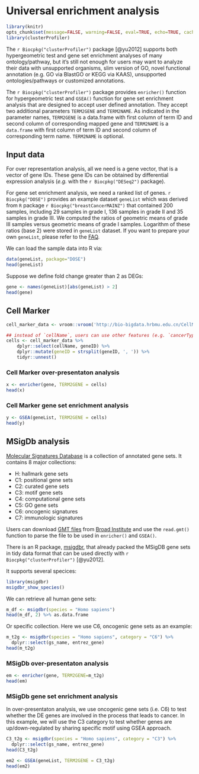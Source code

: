 # Universal enrichment analysis {#universal-api}



```r
library(knitr)
opts_chunk$set(message=FALSE, warning=FALSE, eval=TRUE, echo=TRUE, cache=TRUE)
library(clusterProfiler)
```


The `r Biocpkg("clusterProfiler")` package [@yu2012] supports both hypergeometric test and gene set enrichment analyses of many ontology/pathway, but it's still not enough for users may want to analyze their data with unsupported organisms, slim version of GO, novel functional annotation (e.g. GO via BlastGO or KEGG via KAAS), unsupported ontologies/pathways or customized annotations.

The `r Biocpkg("clusterProfiler")` package provides `enricher()` function for hypergeometric test and `GSEA()` function for gene set enrichment analysis that are designed to accept user defined annotation. They accept two additional parameters `TERM2GENE` and `TERM2NAME`. As indicated in the parameter names, `TERM2GENE` is a data.frame with first column of term ID and second column of corresponding mapped gene and `TERM2NAME` is a `data.frame` with first column of term ID and second column of corresponding term name. `TERM2NAME` is optional.


## Input data

For over representation analysis, all we need is a gene vector, that is a vector of gene IDs. These gene IDs can be obtained by differential expression analysis (*e.g.* with the `r Biocpkg("DESeq2")` package). 

For gene set enrichment analysis, we need a ranked list of genes. `r Biocpkg("DOSE")` provides an example dataset `geneList` which was derived from `R` package `r Biocpkg("breastCancerMAINZ")` that contained 200 samples, including 29 samples in grade I, 136 samples in grade II and 35 samples in grade III. We computed the ratios of geometric means of grade III samples versus geometric means of grade I samples. Logarithm of these ratios (base 2) were stored in `geneList` dataset. If you want to prepare your own `geneList`, please refer to the [FAQ](#genelist).


We can load the sample data into R via:

```r
data(geneList, package="DOSE")
head(geneList)
```

Suppose we define fold change greater than 2 as DEGs:

```r
gene <- names(geneList)[abs(geneList) > 2]
head(gene)
```




## Cell Marker	

<!--     # tidyr::unite("cellMarker", tissueType, cancerType, cellName, sep=", ")  -->


```r
cell_marker_data <- vroom::vroom('http://bio-bigdata.hrbmu.edu.cn/CellMarker/download/Human_cell_markers.txt')

## instead of `cellName`, users can use other features (e.g. `cancerType`)
cells <- cell_marker_data %>%
    dplyr::select(cellName, geneID) %>%
    dplyr::mutate(geneID = strsplit(geneID, ', ')) %>%
    tidyr::unnest()
```

### Cell Marker over-presentaton analysis {#cell-marker-ora}


```r
x <- enricher(gene, TERM2GENE = cells)
head(x)
```

### Cell Marker gene set enrichment analysis {#cell-marker-gsea}

```r
y <- GSEA(geneList, TERM2GENE = cells)
head(y)
```

## MSigDb analysis


[Molecular Signatures Database](http://software.broadinstitute.org/gsea/msigdb) is a collection of annotated gene sets. It contains 8 major collections:

* H: hallmark gene sets
* C1: positional gene sets
* C2: curated gene sets
* C3: motif gene sets
* C4: computational gene sets
* C5: GO gene sets
* C6: oncogenic signatures
* C7: immunologic signatures

Users can download [GMT files](www.broadinstitute.org/cancer/software/gsea/wiki/index.php/Data_formats#GMT:_Gene_Matrix_Transposed_file_format_.28.2A.gmt.29) from [Broad Institute](http://software.broadinstitute.org/gsea/msigdb) and use the `read.gmt()` function to parse the file to be used in `enricher()` and `GSEA()`.

There is an R package, [msigdbr](https://cran.r-project.org/package=msigdbr), that already packed the MSigDB gene sets in tidy data format that can be used directly with `r Biocpkg("clusterProfiler")` [@yu2012].

It supports several specices:

```r
library(msigdbr)
msigdbr_show_species()
```

We can retrieve all human gene sets:

```r
m_df <- msigdbr(species = "Homo sapiens")
head(m_df, 2) %>% as.data.frame
```


Or specific collection. Here we use C6, oncogenic gene sets as an example:

```r
m_t2g <- msigdbr(species = "Homo sapiens", category = "C6") %>% 
  dplyr::select(gs_name, entrez_gene)
head(m_t2g)
```


### MSigDb over-presentaton analysis {#msigdb-ora}


```r
em <- enricher(gene, TERM2GENE=m_t2g)
head(em)
```


### MSigDb gene set enrichment analysis {#msigdb-gsea}

In over-presentaton analysis, we use oncogenic gene sets (i.e. C6) to test whether the DE genes are involved in the process that leads to cancer. In this example, we will use the C3 category to test whether genes are up/down-regulated by sharing specific motif using GSEA approach.


```r
C3_t2g <- msigdbr(species = "Homo sapiens", category = "C3") %>% 
  dplyr::select(gs_name, entrez_gene)
head(C3_t2g)

em2 <- GSEA(geneList, TERM2GENE = C3_t2g)
head(em2)
```

